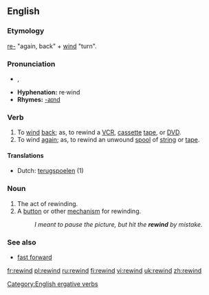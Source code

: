 ==English==

===Etymology===
[[re-]] "again, back" + [[wind]] "turn".

===Pronunciation===
* {{IPA|/riˈwaɪnd/}}, {{SAMPA|/ri"waInd/}}

*'''Hyphenation:''' re·wind
*'''Rhymes:''' [[Rhymes:English:-aɪnd|-aɪnd]]

===Verb===
{{en-verb|rewinds|rewinding|rewound}}

# To [[wind]] [[back]]; as, to rewind a [[VCR]], [[cassette]] [[tape]], or [[DVD]].
# To wind [[again]]; as, to rewind an unwound [[spool]] of [[string]] or [[tape]].

====Translations====
*Dutch: [[terugspoelen]] (1)

[[Category:English ergative verbs]]
===Noun===
{{en-noun}}

# The act of rewinding.
# A [[button]] or other [[mechanism]] for rewinding.
#:''I meant to pause the picture, but hit the '''rewind''' by mistake.''

===See also===
*[[fast forward]]


[[fr:rewind]]
[[pl:rewind]]
[[ru:rewind]]
[[fi:rewind]]
[[vi:rewind]]
[[uk:rewind]]
[[zh:rewind]]